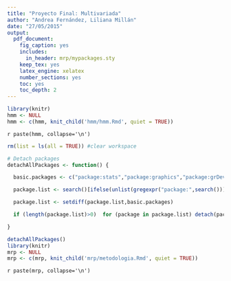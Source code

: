 ```yaml
---
title: "Proyecto Final: Multivariada"
author: "Andrea Fernández, Liliana Millán"
date: "27/05/2015"
output:
  pdf_document:
    fig_caption: yes
    includes:
      in_header: mrp/mypackages.sty
    keep_tex: yes
    latex_engine: xelatex
    number_sections: yes
    toc: yes
    toc_depth: 2
---
```


```r
library(knitr)
hmm <- NULL
hmm <- c(hmm, knit_child('hmm/hmm.Rmd', quiet = TRUE))
```

`r paste(hmm, collapse='\n')`

\pagebreak

```r
rm(list = ls(all = TRUE)) #clear workspace

# Detach packages
detachAllPackages <- function() {

  basic.packages <- c("package:stats","package:graphics","package:grDevices","package:utils","package:datasets","package:methods","package:base")

  package.list <- search()[ifelse(unlist(gregexpr("package:",search()))==1,TRUE,FALSE)]

  package.list <- setdiff(package.list,basic.packages)

  if (length(package.list)>0)  for (package in package.list) detach(package, character.only=TRUE)

}

detachAllPackages()
library(knitr)
mrp <- NULL
mrp <- c(mrp, knit_child('mrp/metodologia.Rmd', quiet = TRUE))
```

`r paste(mrp, collapse='\n')`


